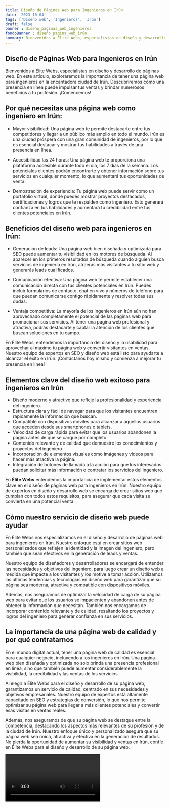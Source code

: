 ```yaml
---
title: Diseño de Páginas Web para Ingenieros en Irún
date: '2023-10-04'
tags: ['Diseño web', 'Ingenieros', 'Irún']
draft: false
banner : diseño_paginas_web_ingenieros
fondoBanner : diseño_pagina_web_irún
summary: Bienvenidos a Élite Webs, especialistas en diseño y desarrollo de páginas web. En este artículo, exploraremos la importancia de tener una página web para ingenieros en la encantadora ciudad de Irún. Descubriremos cómo una presencia en línea puede impulsar tus ventas y brindar numerosos beneficios a tu profesión. ¡Comencemos!
---
```


## Diseño de Páginas Web para Ingenieros en Irún

Bienvenidos a Élite Webs, especialistas en diseño y desarrollo de páginas web. En este artículo, exploraremos la importancia de tener una página web para ingenieros en la encantadora ciudad de Irún. Descubriremos cómo una presencia en línea puede impulsar tus ventas y brindar numerosos beneficios a tu profesión. ¡Comencemos!

## Por qué necesitas una página web como ingeniero en Irún:

- Mayor visibilidad: Una página web te permite destacarte entre tus competidores y llegar a un público más amplio en todo el mundo. Irún es una ciudad próspera con una gran comunidad de ingenieros, por lo que es esencial destacar y mostrar tus habilidades a través de una presencia en línea.

- Accesibilidad las 24 horas: Una página web te proporciona una plataforma accesible durante todo el día, los 7 días de la semana. Los potenciales clientes podrán encontrarte y obtener información sobre tus servicios en cualquier momento, lo que aumentará tus oportunidades de venta.

- Demostración de experiencia: Tu página web puede servir como un portafolio virtual, donde puedes mostrar proyectos destacados, certificaciones y logros que te respalden como ingeniero. Esto generará confianza en tus habilidades y aumentará tu credibilidad entre tus clientes potenciales en Irún.

## Beneficios del diseño web para ingenieros en Irún:

- Generación de leads: Una página web bien diseñada y optimizada para SEO puede aumentar tu visibilidad en los motores de búsqueda. Al aparecer en los primeros resultados de búsqueda cuando alguien busca servicios de ingeniería en Irún, atraerás más visitantes a tu sitio web y generarás leads cualificados.

- Comunicación efectiva: Una página web te permite establecer una comunicación directa con tus clientes potenciales en Irún. Puedes incluir formularios de contacto, chat en vivo y números de teléfono para que puedan comunicarse contigo rápidamente y resolver todas sus dudas.

- Ventaja competitiva: La mayoría de los ingenieros en Irún aún no han aprovechado completamente el potencial de las páginas web para promocionar sus servicios. Al tener una página web profesional y atractiva, podrás destacarte y captar la atención de los clientes que buscan soluciones en tu campo.

En Élite Webs, entendemos la importancia del diseño y la usabilidad para aprovechar al máximo tu página web y convertir visitantes en ventas. Nuestro equipo de expertos en SEO y diseño web está listo para ayudarte a alcanzar el éxito en Irún. ¡Contáctanos hoy mismo y comienza a mejorar tu presencia en línea!

<GifSeo />

<Cta />

## Elementos clave del diseño web exitoso para ingenieros en Irún

- Diseño moderno y atractivo que refleje la profesionalidad y experiencia del ingeniero.
- Estructura clara y fácil de navegar para que los visitantes encuentren rápidamente la información que buscan.
- Compatible con dispositivos móviles para alcanzar a aquellos usuarios que acceden desde sus smartphones o tablets.
- Velocidad de carga rápida para evitar que los usuarios abandonen la página antes de que se cargue por completo.
- Contenido relevante y de calidad que demuestre los conocimientos y proyectos del ingeniero.
- Incorporación de elementos visuales como imágenes y videos para hacer más atractiva la página.
- Integración de botones de llamada a la acción para que los interesados puedan solicitar más información o contratar los servicios del ingeniero.

En **Élite Webs** entendemos la importancia de implementar estos elementos clave en el diseño de páginas web para ingenieros en Irún. Nuestro equipo de expertos en diseño y desarrollo web se encarga de crear sitios web que cumplan con todos estos requisitos, para asegurar que cada visita se convierta en una potencial venta.

## Cómo nuestro servicio de diseño web puede ayudar

En Élite Webs nos especializamos en el diseño y desarrollo de páginas web para ingenieros en Irún. Nuestro enfoque está en crear sitios web personalizados que reflejen la identidad y la imagen del ingeniero, pero también que sean efectivos en la generación de leads y ventas.

Nuestro equipo de diseñadores y desarrolladores se encargará de entender las necesidades y objetivos del ingeniero, para luego crear un diseño web a medida que impacte a los visitantes y los motive a tomar acción. Utilizamos las últimas tendencias y tecnologías en diseño web para garantizar que su página sea moderna, atractiva y compatible con dispositivos móviles.

Además, nos aseguramos de optimizar la velocidad de carga de su página web para evitar que los usuarios se impacienten y abandonen antes de obtener la información que necesitan. También nos encargamos de incorporar contenido relevante y de calidad, resaltando los proyectos y logros del ingeniero para generar confianza en sus servicios.

## La importancia de una página web de calidad y por qué contratarnos

En el mundo digital actual, tener una página web de calidad es esencial para cualquier negocio, incluyendo a los ingenieros en Irún. Una página web bien diseñada y optimizada no solo brinda una presencia profesional en línea, sino que también puede aumentar considerablemente la visibilidad, la credibilidad y las ventas de los servicios.

Al elegir a Élite Webs para el diseño y desarrollo de su página web, garantizamos un servicio de calidad, centrado en sus necesidades y objetivos empresariales. Nuestro equipo de expertos está altamente capacitado en SEO y estrategias de conversión, lo que nos permite optimizar su página web para llegar a más clientes potenciales y convertir esas visitas en ventas reales.

Además, nos aseguramos de que su página web se destaque entre la competencia, destacando los aspectos más relevantes de su profesión y de la ciudad de Irún. Nuestro enfoque único y personalizado asegura que su página web sea única, atractiva y efectiva en la generación de resultados. No pierda la oportunidad de aumentar su visibilidad y ventas en Irún, confíe en Élite Webs para el diseño y desarrollo de su página web.

<Video />

<CtaBot job='Ingenieros' city='Irún'/>

<Gmaps query='Irún+españa+maps' />
